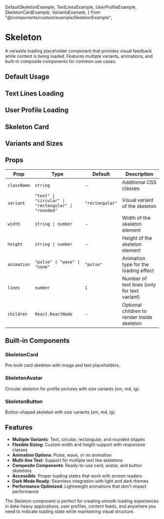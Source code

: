   DefaultSkeletonExample,
  TextLinesExample,
  UserProfileExample,
  SkeletonCardExample,
  VariantsExample,
} from "@/components/custom/example/SkeletonExample";


# Skeleton

A versatile loading placeholder component that provides visual feedback while content is being loaded. Features multiple variants, animations, and built-in composite components for common use cases.

<InstallTabs components="Skeleton" />

## Default Usage

<DefaultSkeletonExample />

## Text Lines Loading

<TextLinesExample />

## User Profile Loading

<UserProfileExample />

## Skeleton Card

<SkeletonCardExample />

## Variants and Sizes

<VariantsExample />

## Props

| Prop        | Type                                                 | Default         | Description                                  |
| ----------- | ---------------------------------------------------- | --------------- | -------------------------------------------- |
| `className` | `string`                                             | -               | Additional CSS classes                       |
| `variant`   | `"text" \| "circular" \| "rectangular" \| "rounded"` | `"rectangular"` | Visual variant of the skeleton               |
| `width`     | `string \| number`                                   | -               | Width of the skeleton element                |
| `height`    | `string \| number`                                   | -               | Height of the skeleton element               |
| `animation` | `"pulse" \| "wave" \| "none"`                        | `"pulse"`       | Animation type for the loading effect        |
| `lines`     | `number`                                             | `1`             | Number of text lines (only for text variant) |
| `children`  | `React.ReactNode`                                    | -               | Optional children to render inside skeleton  |

## Built-in Components

### SkeletonCard

Pre-built card skeleton with image and text placeholders.

### SkeletonAvatar

Circular skeleton for profile pictures with size variants (sm, md, lg).

### SkeletonButton

Button-shaped skeleton with size variants (sm, md, lg).

## Features

- **Multiple Variants**: Text, circular, rectangular, and rounded shapes
- **Flexible Sizing**: Custom width and height support with responsive classes
- **Animation Options**: Pulse, wave, or no animation
- **Multi-line Text**: Support for multiple text line skeletons
- **Composite Components**: Ready-to-use card, avatar, and button skeletons
- **Accessible**: Proper loading states that work with screen readers
- **Dark Mode Ready**: Seamless integration with light and dark themes
- **Performance Optimized**: Lightweight animations that don't impact performance

The Skeleton component is perfect for creating smooth loading experiences in data-heavy applications, user profiles, content feeds, and anywhere you need to indicate loading state while maintaining visual structure.
